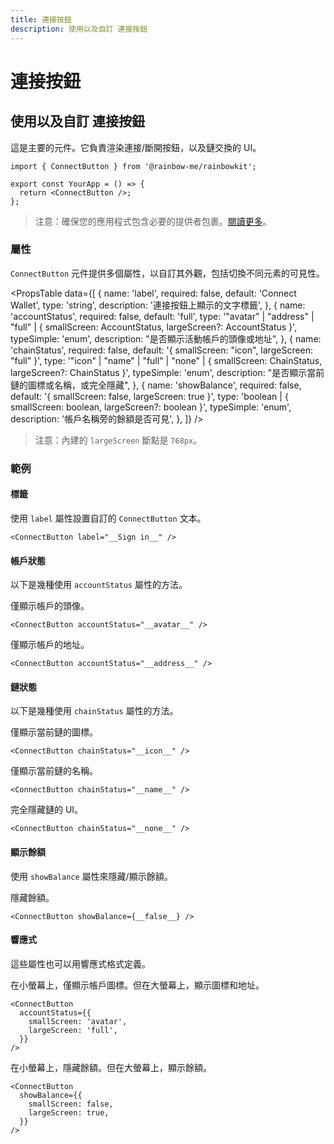 ```yaml
---
title: 連接按鈕
description: 使用以及自訂 連接按鈕
---
```


# 連接按鈕

## 使用以及自訂 連接按鈕

這是主要的元件。它負責渲染連接/斷開按鈕，以及鏈交換的 UI。

```tsx
import { ConnectButton } from '@rainbow-me/rainbowkit';

export const YourApp = () => {
  return <ConnectButton />;
};
```

> 注意：確保您的應用程式包含必要的提供者包裹。[閱讀更多](/docs/installation#wrap-providers)。

### 屬性

`ConnectButton` 元件提供多個屬性，以自訂其外觀，包括切換不同元素的可見性。

<PropsTable
  data={[
    {
      name: 'label',
      required: false,
      default: 'Connect Wallet',
      type: 'string',
      description: '連接按鈕上顯示的文字標籤',
    },
    {
      name: 'accountStatus',
      required: false,
      default: 'full',
      type: '"avatar" | "address" | "full" | { smallScreen: AccountStatus, largeScreen?: AccountStatus }',
      typeSimple: 'enum',
      description:
        "是否顯示活動帳戶的頭像或地址",
    },
    {
      name: 'chainStatus',
      required: false,
      default: '{ smallScreen: "icon", largeScreen: "full" }',
      type: '"icon" | "name" | "full" | "none" | { smallScreen: ChainStatus, largeScreen?: ChainStatus }',
      typeSimple: 'enum',
      description:
        "是否顯示當前鏈的圖標或名稱，或完全隱藏",
    },
    {
      name: 'showBalance',
      required: false,
      default: '{ smallScreen: false, largeScreen: true }',
      type: 'boolean | { smallScreen: boolean, largeScreen?: boolean }',
      typeSimple: 'enum',
      description:
        '帳戶名稱旁的餘額是否可見',
    },
  ]}
/>

> 注意：內建的 `largeScreen` 斷點是 `768px`。

### 範例

#### 標籤

使用 `label` 屬性設置自訂的 `ConnectButton` 文本。

```tsx
<ConnectButton label="__Sign in__" />
```

#### 帳戶狀態

以下是幾種使用 `accountStatus` 屬性的方法。

僅顯示帳戶的頭像。

```tsx
<ConnectButton accountStatus="__avatar__" />
```

僅顯示帳戶的地址。

```tsx
<ConnectButton accountStatus="__address__" />
```

#### 鏈狀態

以下是幾種使用 `chainStatus` 屬性的方法。

僅顯示當前鏈的圖標。

```tsx
<ConnectButton chainStatus="__icon__" />
```

僅顯示當前鏈的名稱。

```tsx
<ConnectButton chainStatus="__name__" />
```

完全隱藏鏈的 UI。

```tsx
<ConnectButton chainStatus="__none__" />
```

#### 顯示餘額

使用 `showBalance` 屬性來隱藏/顯示餘額。

隱藏餘額。

```tsx
<ConnectButton showBalance={__false__} />
```

#### 響應式

這些屬性也可以用響應式格式定義。

在小螢幕上，僅顯示帳戶圖標。但在大螢幕上，顯示圖標和地址。

```tsx
<ConnectButton
  accountStatus={{
    smallScreen: 'avatar',
    largeScreen: 'full',
  }}
/>
```

在小螢幕上，隱藏餘額。但在大螢幕上，顯示餘額。

```tsx
<ConnectButton
  showBalance={{
    smallScreen: false,
    largeScreen: true,
  }}
/>
```
